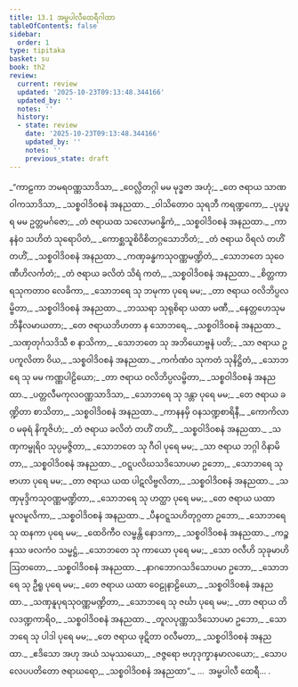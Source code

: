 ```yaml
---
title: 13.1 အမ္ဗပါလီထေရီဂါထာ
tableOfContents: false
sidebar:
  order: 1
type: tipitaka
basket: su
book: th2
review:
  current: review
  updated: '2025-10-23T09:13:48.344166'
  updated_by: ''
  notes: ''
  history:
  - state: review
    date: '2025-10-23T09:13:48.344166'
    updated_by: ''
    notes: ''
    previous_state: draft
---
```



<ReviewStatus review={frontmatter.review} showDetails={true} />

<HypothesisAnnotation frontmatter={frontmatter} />

<DynamicBreadcrumb />

<Division number="252" book="th2" e="ch" v="19" p="408">

<Paragraph number="330" type="verses" book="th2">
_“ကာဠကာ ဘမရဝဏ္ဏသာဒိသာ,_  
_ဝေလ္လိတဂ္ဂါ မမ မုဒ္ဓဇာ အဟုံ;_  
_တေ ဇရာယ သာဏဝါကသာဒိသာ,_  
_သစ္စဝါဒိဝစနံ အနညထာ._  

</Paragraph>

</Division>
<Division number="253" book="th2" e="ch" v="19" p="408">

<Paragraph number="331" type="verses" book="th2">
_ဝါသိတောဝ သုရဘီ ကရဏ္ဍကော,_  
_ပုပ္ဖပူရ မမ ဥတ္တမင်္ဂဇော;_  
_တံ ဇရာယထ သလောမဂန္ဓိကံ,_  
_သစ္စဝါဒိဝစနံ အနညထာ._  

</Paragraph>

</Division>
<Division number="254" book="th2" e="ch" v="19" p="408">

<Paragraph number="332" type="verses" book="th2">
_ကာနနံဝ သဟိတံ သုရောပိတံ,_  
_ကောစ္ဆသူစိဝိစိတဂ္ဂသောဘိတံ;_  
_တံ ဇရာယ ဝိရလံ တဟိံ တဟိံ,_  
_သစ္စဝါဒိဝစနံ အနညထာ._  

</Paragraph>

</Division>
<Division number="255" book="th2" e="ch" v="19" p="408">

<Paragraph number="333" type="verses" book="th2">
_ကဏှခန္ဓကသုဝဏ္ဏမဏ္ဍိတံ,_  
_သောဘတေ သုဝေဏီဟိလင်္ကတံ;_  
_တံ ဇရာယ ခလိတံ သိရံ ကတံ,_  
_သစ္စဝါဒိဝစနံ အနညထာ._  

</Paragraph>

</Division>
<Division number="256" book="th2" e="ch" v="19" p="408">

<Paragraph number="334" type="verses" book="th2">
_စိတ္တကာရသုကတာဝ လေခိကာ,_  
_သောဘရေ သု ဘမုကာ ပုရေ မမ;_  
_တာ ဇရာယ ဝလိဘိပ္ပလမ္ဗိတာ,_  
_သစ္စဝါဒိဝစနံ အနညထာ._  

</Paragraph>

</Division>
<Division number="257" book="th2" e="ch" v="19" p="408">

<Paragraph number="335" type="verses" book="th2">
_ဘဿရာ သုရုစိရာ ယထာ မဏီ,_  
_နေတ္တဟေသုမဘိနီလမာယတာ;_  
_တေ ဇရာယဘိဟတာ န သောဘရေ,_  
_သစ္စဝါဒိဝစနံ အနညထာ._  

</Paragraph>

</Division>
<Division number="258" book="th2" e="ch" v="19" p="409">

<Paragraph number="336" type="verses" book="th2">
_သဏှတုင်္ဂသဒိသီ စ နာသိကာ,_  
_သောဘတေ သု အဘိယောဗ္ဗနံ ပတိ;_  
_သာ ဇရာယ ဥပကူလိတာ ဝိယ,_  
_သစ္စဝါဒိဝစနံ အနညထာ._  

</Paragraph>

</Division>
<Division number="259" book="th2" e="ch" v="19" p="409">

<Paragraph number="337" type="verses" book="th2">
_ကင်္ကဏံဝ သုကတံ သုနိဋ္ဌိတံ,_  
_သောဘရေ သု မမ ကဏ္ဏပါဠိယော;_  
_တာ ဇရာယ ဝလိဘိပ္ပလမ္ဗိတာ,_  
_သစ္စဝါဒိဝစနံ အနညထာ._  

</Paragraph>

</Division>
<Division number="260" book="th2" e="ch" v="19" p="409">

<Paragraph number="338" type="verses" book="th2">
_ပတ္တလီမကုလဝဏ္ဏသာဒိသာ,_  
_သောဘရေ သု ဒန္တာ ပုရေ မမ;_  
_တေ ဇရာယ ခဏ္ဍိတာ စာသိတာ,_  
_သစ္စဝါဒိဝစနံ အနညထာ._  

</Paragraph>

</Division>
<Division number="261" book="th2" e="ch" v="19" p="409">

<Paragraph number="339" type="verses" book="th2">
_ကာနနမှိ ဝနသဏ္ဍစာရိနီ,_  
_ကောကိလာဝ မဓုရံ နိကူဇိဟံ;_  
_တံ ဇရာယ ခလိတံ တဟိံ တဟိံ,_  
_သစ္စဝါဒိဝစနံ အနညထာ._  

</Paragraph>

</Division>
<Division number="262" book="th2" e="ch" v="19" p="409">

<Paragraph number="340" type="verses" book="th2">
_သဏှကမ္ဗုရိဝ သုပ္ပမဇ္ဇိတာ,_  
_သောဘတေ သု ဂီဝါ ပုရေ မမ;_  
_သာ ဇရာယ ဘဂ္ဂါ ဝိနာမိတာ,_  
_သစ္စဝါဒိဝစနံ အနညထာ._  

</Paragraph>

</Division>
<Division number="263" book="th2" e="ch" v="19" p="409">

<Paragraph number="341" type="verses" book="th2">
_ဝဋ္ဋပလိဃသဒိသောပမာ ဥဘော,_  
_သောဘရေ သု ဗာဟာ ပုရေ မမ;_  
_တာ ဇရာယ ယထ ပါဋလိဗ္ဗလိတာ,_  
_သစ္စဝါဒိဝစနံ အနညထာ._  

</Paragraph>

</Division>
<Division number="264" book="th2" e="ch" v="19" p="409">

<Paragraph number="342" type="verses" book="th2">
_သဏှမုဒ္ဒိကသုဝဏ္ဏမဏ္ဍိတာ,_  
_သောဘရေ သု ဟတ္ထာ ပုရေ မမ;_  
_တေ ဇရာယ ယထာ မူလမူလိကာ,_  
_သစ္စဝါဒိဝစနံ အနညထာ._  

</Paragraph>

</Division>
<Division number="265" book="th2" e="ch" v="19" p="410">

<Paragraph number="343" type="verses" book="th2">
_ပီနဝဋ္ဋသဟိတုဂ္ဂတာ ဥဘော,_  
_သောဘရေ သု ထနကာ ပုရေ မမ;_  
_ထေဝိကီဝ လမ္ဗန္တိ နောဒကာ,_  
_သစ္စဝါဒိဝစနံ အနညထာ._  

</Paragraph>

</Division>
<Division number="266" book="th2" e="ch" v="19" p="410">

<Paragraph number="344" type="verses" book="th2">
_ကဉ္စနဿ ဖလကံဝ သမ္မဋ္ဌံ,_  
_သောဘတေ သု ကာယော ပုရေ မမ;_  
_သော ဝလီဟိ သုခုမာဟိ ဩတတော,_  
_သစ္စဝါဒိဝစနံ အနညထာ._  

</Paragraph>

</Division>
<Division number="267" book="th2" e="ch" v="19" p="410">

<Paragraph number="345" type="verses" book="th2">
_နာဂဘောဂသဒိသောပမာ ဥဘော,_  
_သောဘရေ သု ဦရူ ပုရေ မမ;_  
_တေ ဇရာယ ယထာ ဝေဠုနာဠိယော,_  
_သစ္စဝါဒိဝစနံ အနညထာ._  

</Paragraph>

</Division>
<Division number="268" book="th2" e="ch" v="19" p="410">

<Paragraph number="346" type="verses" book="th2">
_သဏှနူပုရသုဝဏ္ဏမဏ္ဍိတာ,_  
_သောဘရေ သု ဇင်္ဃာ ပုရေ မမ;_  
_တာ ဇရာယ တိလဒဏ္ဍကာရိဝ,_  
_သစ္စဝါဒိဝစနံ အနညထာ._  

</Paragraph>

</Division>
<Division number="269" book="th2" e="ch" v="19" p="410">

<Paragraph number="347" type="verses" book="th2">
_တူလပုဏ္ဏသဒိသောပမာ ဥဘော,_  
_သောဘရေ သု ပါဒါ ပုရေ မမ;_  
_တေ ဇရာယ ဖုဋိတာ ဝလီမတာ,_  
_သစ္စဝါဒိဝစနံ အနညထာ._  

</Paragraph>

</Division>
<Division number="270" book="th2" e="ch" v="19" p="410">

<Paragraph number="348" type="verses" book="th2">
_ဧဒိသော အဟု အယံ သမုဿယော,_  
_ဇဇ္ဇရော ဗဟုဒုက္ခာနမာလယော;_  
_သောပလေပပတိတော ဇရာဃရော,_  
_သစ္စဝါဒိဝစနံ အနညထာ”._  


</Paragraph>
</Division>

<Paragraph number="349" type="center" book="th2">
…  အမ္ဗပါလီ ထေရီ… .
</Paragraph>
